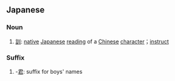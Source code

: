 ==Japanese==

===Noun===
{{ja-noun|h|rom=kun}}
# [[訓]]: [[native]] [[Japanese]] [[reading]] of a [[Chinese]] [[character]]；[[instruct]]

===Suffix===
{{ja-pos|h|suffix|rom=kun}}

# -[[君]]: suffix for boys' names